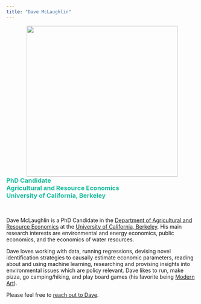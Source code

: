 ```yaml
---
title: "Dave McLaughlin"
---
```


<img align="right" src="C:/Users/d.wm.mclaughlin/Dropbox/dwm_website/photo/David_McLaughlin_Headshot_022816.jpg" width = "400" HSPACE = "50">

<font color="#18BC9C"><h3>
PhD Candidate
<br>
Agricultural and Resource Economics
<br>
University of California, Berkeley
</h3></font>

<br>
<!-- <br> -->
<!-- <br> -->
<!-- <br> -->

Dave McLaughlin is a PhD Candidate in the [Department of Agricultural and Resource Economics](https://are.berkeley.edu) at the [University of California, Berkeley](https://www.berkeley.edu). His main research interests are environmental and energy economics, public economics, and the economics of water resources.

Dave loves working with data, running regressions, devising novel identification strategies to causally estimate economic parameters, reading about and using machine learning, researching and provising insights into environmental issues which are policy relevant. Dave likes to run, make pizza, go camping/hiking, and play board games (his favorite being [Modern Art](https://boardgamegeek.com/boardgame/118/modern-art)).

Please feel free to [reach out to Dave](contact.html).
<!-- Calendly link widget begin -->
<!-- <link href="https://assets.calendly.com/assets/external/widget.css" rel="stylesheet"> -->
<!-- <script src="https://assets.calendly.com/assets/external/widget.js" type="text/javascript"></script>You can also -->
<!-- <a href="" onclick="Calendly.showPopupWidget('https://calendly.com/edwardarubin');return false;">schedule a meeting in office hours</a>. -->
<!-- Calendly link widget end -->

<!-- ![](Photos/theoEdRedwoods.jpg) -->
